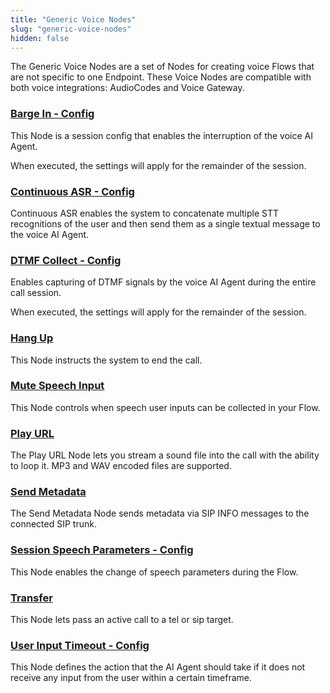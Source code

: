 ```yaml
---
title: "Generic Voice Nodes"
slug: "generic-voice-nodes"
hidden: false
---
```



<AiNodeReferenceVoiceAcAndGenericNodeDeprecation/>

The Generic Voice Nodes are a set of Nodes for creating voice Flows that are not specific to one Endpoint.
These Voice Nodes are compatible with both voice integrations: AudioCodes and Voice Gateway.

### [Barge In - Config](/ai/agents/develop/node-reference/voice/generic/barge-in-config)

This Node is a session config that enables the interruption of the voice AI Agent.

When executed, the settings will apply for the remainder of the session.

### [Continuous ASR - Config](/ai/agents/develop/node-reference/voice/generic/continuous-asr-config)

Continuous ASR enables the system to concatenate multiple STT recognitions of the user
and then send them as a single textual message to the voice AI Agent.

### [DTMF Collect - Config](/ai/agents/develop/node-reference/voice/generic/dtmf-collect-config)

Enables capturing of DTMF signals by the voice AI Agent during the entire call session.

When executed, the settings will apply for the remainder of the session.

### [Hang Up](/ai/agents/develop/node-reference/voice/generic/hang-up)

This Node instructs the system to end the call.

### [Mute Speech Input](/ai/agents/develop/node-reference/voice/generic/mute-speech-input)

This Node controls when speech user inputs can be collected in your Flow.

### [Play URL](/ai/agents/develop/node-reference/voice/generic/play-url)

The Play URL Node lets you stream a sound file into the call with the ability to loop it. MP3 and WAV encoded files are supported.

### [Send Metadata](/ai/agents/develop/node-reference/voice/generic/send-metadata)

The Send Metadata Node sends metadata via SIP INFO messages to the connected SIP trunk.

### [Session Speech Parameters - Config](/ai/agents/develop/node-reference/voice/generic/session-speech-parameters-config)

This Node enables the change of speech parameters during the Flow.

### [Transfer](/ai/agents/develop/node-reference/voice/generic/transfer)

This Node lets pass an active call to a tel or sip target.

### [User Input Timeout - Config](/ai/agents/develop/node-reference/voice/generic/user-input-timeout-config)

This Node defines the action that the AI Agent should take if it does not receive any input from the user within a certain timeframe.